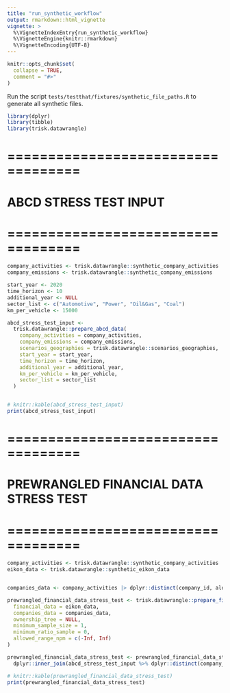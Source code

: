```yaml
---
title: "run_synthetic_workflow"
output: rmarkdown::html_vignette
vignette: >
  %\VignetteIndexEntry{run_synthetic_workflow}
  %\VignetteEngine{knitr::rmarkdown}
  %\VignetteEncoding{UTF-8}
---
```


```r
knitr::opts_chunk$set(
  collapse = TRUE,
  comment = "#>"
)
```

Run the script `tests/testthat/fixtures/synthetic_file_paths.R` to generate all synthetic files.

```r
library(dplyr)
library(tibble)
library(trisk.datawrangle)
```

# ===================================
# ABCD STRESS TEST INPUT
# ===================================


```r


company_activities <- trisk.datawrangle::synthetic_company_activities
company_emissions <- trisk.datawrangle::synthetic_company_emissions

start_year <- 2020
time_horizon <- 10
additional_year <- NULL
sector_list <- c("Automotive", "Power", "Oil&Gas", "Coal")
km_per_vehicle <- 15000

abcd_stress_test_input <-
  trisk.datawrangle::prepare_abcd_data(
    company_activities = company_activities,
    company_emissions = company_emissions,
    scenarios_geographies = trisk.datawrangle::scenarios_geographies,
    start_year = start_year,
    time_horizon = time_horizon,
    additional_year = additional_year,
    km_per_vehicle = km_per_vehicle,
    sector_list = sector_list
  )


# knitr::kable(abcd_stress_test_input)
print(abcd_stress_test_input)
```

# ===================================
# PREWRANGLED FINANCIAL DATA STRESS TEST
# ===================================

```r

company_activities <- trisk.datawrangle::synthetic_company_activities
eikon_data <- trisk.datawrangle::synthetic_eikon_data


companies_data <- company_activities |> dplyr::distinct(company_id, ald_sector, ald_location)

prewrangled_financial_data_stress_test <- trisk.datawrangle::prepare_financial_data(
  financial_data = eikon_data,
  companies_data = companies_data,
  ownership_tree = NULL,
  minimum_sample_size = 1,
  minimum_ratio_sample = 0,
  allowed_range_npm = c(-Inf, Inf)
)

prewrangled_financial_data_stress_test <- prewrangled_financial_data_stress_test %>%
  dplyr::inner_join(abcd_stress_test_input %>% dplyr::distinct(company_id))

# knitr::kable(prewrangled_financial_data_stress_test)
print(prewrangled_financial_data_stress_test)
```
